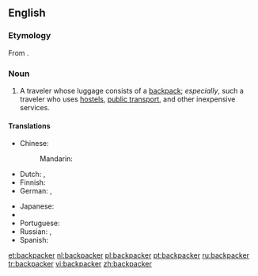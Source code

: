 ==English==

===Etymology===
From {{suffix|backpack|er|lang=en}}.

===Noun===
{{en-noun}}

# A traveler whose luggage consists of a [[backpack]]; ''especially'', such a traveler who uses [[hostel]]s, [[public transport]], and other inexpensive services.

====Translations====
{{trans-top|a traveler}}
* Chinese:
*: Mandarin: {{t+|cmn|背包客|tr=bēibāokè|sc=Hani}}
* Dutch: {{t+|nl|rugzakreiziger|m}}, {{t+|nl|backpacker|m}}
* Finnish: {{t|fi|reppumatkaaja}}
* German: {{t|de|Rucksackreisender|m}}, {{t|de|Rucksackreisende|f}}
{{trans-mid}}
* Japanese: {{t|ja|バックパッカー|tr=bakkupakkā|sc=Jpan}}
* {{trreq|Mongolian}}
* Portuguese: {{t|pt|mochileiro|m}}
* Russian: {{t|ru|[[пе́ший]] [[тури́ст]]|m|sc=Cyrl}}, {{t|ru|[[пеший|пе́шая]] [[тури́стка]]|f|sc=Cyrl}}
* Spanish: {{t|es|mochilero|m}}
{{trans-bottom}}

[[et:backpacker]]
[[nl:backpacker]]
[[pl:backpacker]]
[[pt:backpacker]]
[[ru:backpacker]]
[[tr:backpacker]]
[[vi:backpacker]]
[[zh:backpacker]]